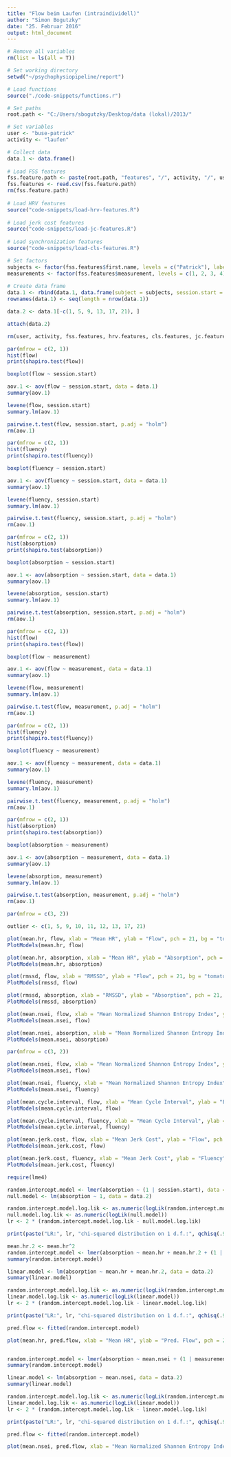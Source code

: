 ```yaml
---
title: "Flow beim Laufen (intraindividell)"
author: "Simon Bogutzky"
date: "25. Februar 2016"
output: html_document
---
```

  
```r

# Remove all variables
rm(list = ls(all = T))

# Set working directory
setwd("~/psychophysiopipeline/report")

# Load functions
source("./code-snippets/functions.r")

# Set paths
root.path <- "C:/Users/sbogutzky/Desktop/data (lokal)/2013/"

# Set variables
user <- "buse-patrick"
activity <- "laufen"

# Collect data
data.1 <- data.frame()
    
# Load FSS features
fss.feature.path <- paste(root.path, "features", "/", activity, "/", user, "/", "fss-features.csv", sep = "")
fss.features <- read.csv(fss.feature.path)
rm(fss.feature.path)
    
# Load HRV features
source("code-snippets/load-hrv-features.R")
    
# Load jerk cost features
source("code-snippets/load-jc-features.R")
    
# Load synchronization features
source("code-snippets/load-cls-features.R") 

# Set factors
subjects <- factor(fss.features$first.name, levels = c("Patrick"), labels = c("Male"))
measurements <- factor(fss.features$measurement, levels = c(1, 2, 3, 4), labels = c("15'", "30'", "45'", "60'"))
  
# Create data frame
data.1 <- rbind(data.1, data.frame(subject = subjects, session.start = factor(fss.features$session.start), measurement = measurements, fss.features[, c(1:8)], hrv.features[, c(3, 5)], cls.features[, 1:2], jc.features[, 1:2]))
rownames(data.1) <- seq(length = nrow(data.1))

data.2 <- data.1[-c(1, 5, 9, 13, 17, 21), ]

attach(data.2)

rm(user, activity, fss.features, hrv.features, cls.features, jc.features, subjects, measurements)
```

```r
par(mfrow = c(2, 1))
hist(flow)
print(shapiro.test(flow))

boxplot(flow ~ session.start)

aov.1 <- aov(flow ~ session.start, data = data.1)
summary(aov.1)

levene(flow, session.start)
summary.lm(aov.1)

pairwise.t.test(flow, session.start, p.adj = "holm")
rm(aov.1)
```

```r
par(mfrow = c(2, 1))
hist(fluency)
print(shapiro.test(fluency))

boxplot(fluency ~ session.start)

aov.1 <- aov(fluency ~ session.start, data = data.1)
summary(aov.1)

levene(fluency, session.start)
summary.lm(aov.1)

pairwise.t.test(fluency, session.start, p.adj = "holm")
rm(aov.1)
```

```r
par(mfrow = c(2, 1))
hist(absorption)
print(shapiro.test(absorption))

boxplot(absorption ~ session.start)

aov.1 <- aov(absorption ~ session.start, data = data.1)
summary(aov.1)

levene(absorption, session.start)
summary.lm(aov.1)

pairwise.t.test(absorption, session.start, p.adj = "holm")
rm(aov.1)
```

```r
par(mfrow = c(2, 1))
hist(flow)
print(shapiro.test(flow))

boxplot(flow ~ measurement)

aov.1 <- aov(flow ~ measurement, data = data.1)
summary(aov.1)

levene(flow, measurement)
summary.lm(aov.1)

pairwise.t.test(flow, measurement, p.adj = "holm")
rm(aov.1)
```

```r
par(mfrow = c(2, 1))
hist(fluency)
print(shapiro.test(fluency))

boxplot(fluency ~ measurement)

aov.1 <- aov(fluency ~ measurement, data = data.1)
summary(aov.1)

levene(fluency, measurement)
summary.lm(aov.1)

pairwise.t.test(fluency, measurement, p.adj = "holm")
rm(aov.1)
```

```r
par(mfrow = c(2, 1))
hist(absorption)
print(shapiro.test(absorption))

boxplot(absorption ~ measurement)

aov.1 <- aov(absorption ~ measurement, data = data.1)
summary(aov.1)

levene(absorption, measurement)
summary.lm(aov.1)

pairwise.t.test(absorption, measurement, p.adj = "holm")
rm(aov.1)
```

```r
par(mfrow = c(3, 2))

outlier <- c(1, 5, 9, 10, 11, 12, 13, 17, 21)

plot(mean.hr, flow, xlab = "Mean HR", ylab = "Flow", pch = 21, bg = "tomato")
PlotModels(mean.hr, flow)

plot(mean.hr, absorption, xlab = "Mean HR", ylab = "Absorption", pch = 21, bg = "tomato")
PlotModels(mean.hr, absorption)

plot(rmssd, flow, xlab = "RMSSD", ylab = "Flow", pch = 21, bg = "tomato")
PlotModels(rmssd, flow)

plot(rmssd, absorption, xlab = "RMSSD", ylab = "Absorption", pch = 21, bg = "tomato")
PlotModels(rmssd, absorption)

plot(mean.nsei, flow, xlab = "Mean Normalized Shannon Entropy Index", ylab = "Flow", pch = 21, bg = "darkolivegreen1") 
PlotModels(mean.nsei, flow)

plot(mean.nsei, absorption, xlab = "Mean Normalized Shannon Entropy Index", ylab = "Absorption", pch = 21, bg = "darkolivegreen1") 
PlotModels(mean.nsei, absorption)

par(mfrow = c(3, 2))

plot(mean.nsei, flow, xlab = "Mean Normalized Shannon Entropy Index", ylab = "Flow", pch = 21, bg = "darkolivegreen1") 
PlotModels(mean.nsei, flow)

plot(mean.nsei, fluency, xlab = "Mean Normalized Shannon Entropy Index", ylab = "Fluency", pch = 21, bg = "darkolivegreen1") 
PlotModels(mean.nsei, fluency)

plot(mean.cycle.interval, flow, xlab = "Mean Cycle Interval", ylab = "Flow", pch = 23, bg = "deepskyblue") 
PlotModels(mean.cycle.interval, flow)

plot(mean.cycle.interval, fluency, xlab = "Mean Cycle Interval", ylab = "Fluency", pch = 23, bg = "deepskyblue") 
PlotModels(mean.cycle.interval, fluency)

plot(mean.jerk.cost, flow, xlab = "Mean Jerk Cost", ylab = "Flow", pch = 23, bg = "deepskyblue") 
PlotModels(mean.jerk.cost, flow)

plot(mean.jerk.cost, fluency, xlab = "Mean Jerk Cost", ylab = "Fluency", pch = 23, bg = "deepskyblue") 
PlotModels(mean.jerk.cost, fluency)
```

```r
require(lme4) 

random.intercept.model <- lmer(absorption ~ (1 | session.start), data = data.2, REML = FALSE)
null.model <- lm(absorption ~ 1, data = data.2)

random.intercept.model.log.lik <- as.numeric(logLik(random.intercept.model))
null.model.log.lik <- as.numeric(logLik(null.model))
lr <- 2 * (random.intercept.model.log.lik - null.model.log.lik)

print(paste("LR:", lr, "chi-squared distribution on 1 d.f.:", qchisq(.95, df = 1)))

mean.hr.2 <- mean.hr^2
random.intercept.model <- lmer(absorption ~ mean.hr + mean.hr.2 + (1 | measurement), data = data.2, REML = FALSE)
summary(random.intercept.model)

linear.model <- lm(absorption ~ mean.hr + mean.hr.2, data = data.2)
summary(linear.model)

random.intercept.model.log.lik <- as.numeric(logLik(random.intercept.model))
linear.model.log.lik <- as.numeric(logLik(linear.model))
lr <- 2 * (random.intercept.model.log.lik - linear.model.log.lik)

print(paste("LR:", lr, "chi-squared distribution on 1 d.f.:", qchisq(.95, df = 1)))

pred.flow <- fitted(random.intercept.model)

plot(mean.hr, pred.flow, xlab = "Mean HR", ylab = "Pred. Flow", pch = 21, bg = "tomato")


random.intercept.model <- lmer(absorption ~ mean.nsei + (1 | measurement), data = data.2, REML = FALSE)
summary(random.intercept.model)

linear.model <- lm(absorption ~ mean.nsei, data = data.2)
summary(linear.model)

random.intercept.model.log.lik <- as.numeric(logLik(random.intercept.model))
linear.model.log.lik <- as.numeric(logLik(linear.model))
lr <- 2 * (random.intercept.model.log.lik - linear.model.log.lik)

print(paste("LR:", lr, "chi-squared distribution on 1 d.f.:", qchisq(.95, df = 1)))

pred.flow <- fitted(random.intercept.model)

plot(mean.nsei, pred.flow, xlab = "Mean Normalized Shannon Entropy Index", ylab = "Pred. Flow", pch = 21, bg = "darkolivegreen1")
```



